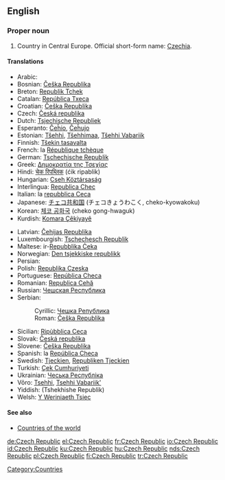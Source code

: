 ==English==
{{wikipedia}}

===Proper noun===
{{en-proper noun}}

#Country in Central Europe. Official short-form name: [[Czechia]].

====Translations====
{{trans-top|country in Central Europe}}
*Arabic: {{ARchar|[[جمهورية التشيك]]}}
*Bosnian: [[Češka Republika]] {{f}}
*Breton: [[Republik Tchek]]
*Catalan: [[República Txeca]] {{f}}
*Croatian: [[Češka Republika]] {{f}}
*Czech: [[Česká republika]] {{f}}
*Dutch: [[Tsjechische Republiek]]
*Esperanto: [[Ĉeĥio]], [[Ĉeĥujo]]
*Estonian: [[Tšehhi]], [[Tšehhimaa]], [[Tšehhi Vabariik]]
*Finnish: [[Tšekin tasavalta]]
*French: la [[République tchèque]] {{f}}
*German: [[Tschechische Republik]]
*Greek: [[Δημοκρατία της Τσεχίας]] {{f}}
*Hindi: [[चेक रिपब्लिक]] (ćik ripablik)
*Hungarian: [[Cseh Köztársaság]]
*Interlingua: [[Republica Chec]]
*Italian: la [[repubblica Ceca]] {{f}}
*Japanese: [[チェコ共和国]] (チェコきょうわこく, cheko-kyowakoku)
*Korean: [[체코 공화국]] (cheko gong-hwaguk)
*Kurdish: [[Komara Çêkiyayê]]
{{trans-mid}}
*Latvian: [[Čehijas Republika]] {{f}}
*Luxembourgish: [[Tschechesch Republik]]
*Maltese: ir-[[Repubblika Ċeka]]
*Norwegian: [[Den tsjekkiske republikk]]
*Persian: {{FAchar|[[جمهوری چک]]}}
*Polish: [[Republika Czeska]] {{f}}
*Portuguese: [[República Checa]]
*Romanian: [[Republica Cehă]] {{f}}
*Russian: [[Чешская Республика]] {{f}}
*Serbian:
*:Cyrillic: [[Чешка Република]] {{f}}
*:Roman: [[Češka Republika]] {{f}}
*Sicilian: [[Ripùbblica Ceca]] {{f}}
*Slovak: [[Česká republika]] {{f}}
*Slovene: [[Češka Republika]] {{f}}
*Spanish: la [[República Checa]] {{f}}
*Swedish: [[Tjeckien]], [[Republiken Tjeckien]]
*Turkish: [[Çek Cumhuriyeti]]
*Ukrainian: [[Чеська Республіка]]
*Võro: [[Tsehhi]], [[Tsehhi Vabariik']]
*Yiddish: (Tshekhishe Republik)
*Welsh: [[Y Weriniaeth Tsiec]]
{{trans-bottom}}

====See also====
*[[Countries of the world]]

[[Category:Countries]]

[[de:Czech Republic]]
[[el:Czech Republic]]
[[fr:Czech Republic]]
[[io:Czech Republic]]
[[id:Czech Republic]]
[[ku:Czech Republic]]
[[hu:Czech Republic]]
[[nds:Czech Republic]]
[[pl:Czech Republic]]
[[fi:Czech Republic]]
[[tr:Czech Republic]]